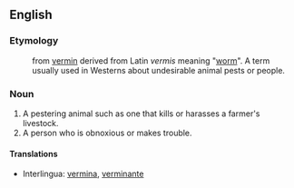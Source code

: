 ==English==
===Etymology===
:from [[vermin]] derived from Latin ''vermis'' meaning "[[worm]]". A term usually used in Westerns about undesirable animal pests or people.

===Noun===
#A pestering animal such as one that kills or harasses a farmer's livestock.
#A person who is obnoxious or makes trouble.

====Translations====
*Interlingua: [[vermina]], [[verminante]]